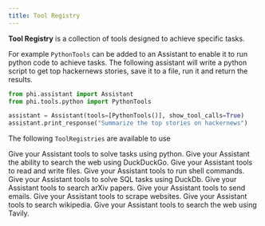 ```yaml
---
title: Tool Registry
---
```


**Tool Registry** is a collection of tools designed to achieve specific tasks.

For example `PythonTools` can be added to an Assistant to enable it to run python code to achieve tasks. The following assistant will write a python script to get top hackernews stories, save it to a file, run it and return the results.

```python python_tools.py
from phi.assistant import Assistant
from phi.tools.python import PythonTools

assistant = Assistant(tools=[PythonTools()], show_tool_calls=True)
assistant.print_response("Summarize the top stories on hackernews")
```

The following `ToolRegistries` are available to use

<CardGroup cols={2}>
  <Card title="Python" icon="python" href="/blocks/tools/python">
    Give your Assistant tools to solve tasks using python.
  </Card>
  <Card title="DuckDuckGo" icon="duck" href="/blocks/tools/duckduckgo">
    Give your Assistant the ability to search the web using DuckDuckGo.
  </Card>
  <Card title="File" icon="notes" href="/blocks/tools/file">
    Give your Assistant tools to read and write files.
  </Card>
  <Card title="Shell" icon="terminal" href="/blocks/tools/shell">
    Give your Assistant tools to run shell commands.
  </Card>
  <Card title="DuckDb" icon="duck" href="/blocks/tools/duckdb">
    Give your Assistant tools to solve SQL tasks using DuckDb.
  </Card>
  <Card title="Arxiv" icon="books" href="/blocks/tools/arxiv">
    Give your Assistant tools to search arXiv papers.
  </Card>
  <Card title="Email" icon="envelope" href="/blocks/tools/email">
    Give your Assistant tools to send emails.
  </Card>
  <Card title="Website" icon="globe" href="/blocks/tools/website">
    Give your Assistant tools to scrape websites.
  </Card>
  <Card title="Wikipedia" icon="book" href="/blocks/tools/wikipedia">
    Give your Assistant tools to search wikipedia.
  </Card>
  <Card title="Tavily" icon="globe" href="/blocks/tools/tavily">
    Give your Assistant tools to search the web using Tavily.
  </Card>

</CardGroup>
